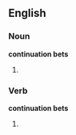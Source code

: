==English==

===Noun===

'''continuation bets'''

# {{plural of|continuation bet}}

===Verb===

'''continuation bets'''

# {{third person singular of|continuation bet}}